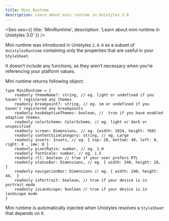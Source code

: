 ```yaml
---
title: Mini Runtime
description: Learn about mini runtime in Unistyles 3.0
---
```



<Seo
    seo={{
        title: 'MiniRuntime',
        description: 'Learn about mini runtime in Unistyles 3.0'
    }}
/>

Mini runtime was introduced in Unistyles `2.8.0` as a subset of `UnistylesRuntime` containing only the properties that are useful in your `StyleSheet`.

It doesn’t include any functions, as they aren’t necessary when you’re referencing your platform values.

Mini runtime returns following object:

```tsx
type MiniRuntime = {
    readonly themeName?: string, // eg. light or undefined if you haven't registered any themes
    readonly breakpoint?: string, // eg. sm or undefined if you haven't registered any breakpoints
    readonly hasAdaptiveThemes: boolean, //  true if you have enabled adaptive themes
    readonly colorScheme: ColorScheme, // eg. light or dark or unspecified
    readonly screen: Dimensions, // eg. {width: 1024, height: 768}
    readonly contentSizeCategory: string, // eg. Large
    readonly insets: Insets, // eg. { top: 28, bottom: 40, left: 0, right: 0 , ime: 0 }
    readonly pixelRatio: number, // eg. 3.0
    readonly fontScale: number, // eg. 1.5
    readonly rtl: boolean // true if your user prefers RTL
    readonly statusBar: Dimensions, // eg. { width: 240, height: 20,  }
    readonly navigationBar: Dimensions // eg. { width: 240, height: 44,  }
    readonly isPortrait: boolean, // true if your device is in portrait mode
    readonly isLandscape: boolean // true if your device is in landscape mode
}
```

Mini runtime is automatically injected when Unistyles resolves a `StyleSheet` that depends on it.

